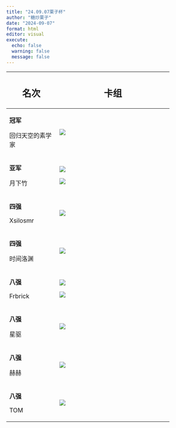 ```yaml
---
title: "24.09.07栗子杯"
author: "糖炒栗子"
date: "2024-09-07"
format: html
editor: visual
execute:
  echo: false
  warning: false
  message: false
---
```


+------------------+------------------------------------------+
| ## 名次          | ## 卡组                                  |
+==================+==========================================+
| **冠军**         | ![](Picture/冠军%20回归天空的素学家.jpg) |
|                  |                                          |
| 回归天空的素学家 |                                          |
+------------------+------------------------------------------+
| **亚军**         | ![](Picture/亚军%20月下竹%201.jpg)       |
|                  |                                          |
| 月下竹           | ![](Picture/亚军%20月下竹%202.jpg)       |
+------------------+------------------------------------------+
| **四强**         | ![](Picture/四强%20Xsilosmr.jpg)         |
|                  |                                          |
| Xsilosmr         |                                          |
+------------------+------------------------------------------+
| **四强**         | ![](Picture/四强%20时间洛渊.jpg)         |
|                  |                                          |
| 时间洛渊         |                                          |
+------------------+------------------------------------------+
| **八强**         | ![](Picture/八强%20Frbrick%201.jpg)      |
|                  |                                          |
| Frbrick          | ![](Picture/八强%20Frbrick%202.jpg)      |
+------------------+------------------------------------------+
| **八强**         | ![](Picture/星驱%20八强.jpg)             |
|                  |                                          |
| 星驱             |                                          |
+------------------+------------------------------------------+
| **八强**         | ![](Picture/八强%20赫赫.png)             |
|                  |                                          |
| 赫赫             |                                          |
+------------------+------------------------------------------+
| **八强**         | ![](Picture/TOM%20八强.png)              |
|                  |                                          |
| TOM              |                                          |
+------------------+------------------------------------------+
